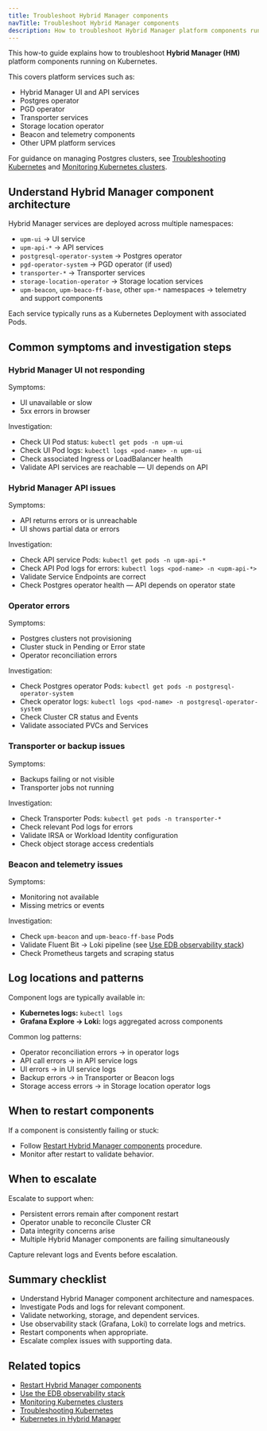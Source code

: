 ```yaml
---
title: Troubleshoot Hybrid Manager components
navTitle: Troubleshoot Hybrid Manager components
description: How to troubleshoot Hybrid Manager platform components running on Kubernetes.
---
```


This how-to guide explains how to troubleshoot **Hybrid Manager (HM)** platform components running on Kubernetes.

This covers platform services such as:

-   Hybrid Manager UI and API services
-   Postgres operator
-   PGD operator
-   Transporter services
-   Storage location operator
-   Beacon and telemetry components
-   Other UPM platform services

For guidance on managing Postgres clusters, see [Troubleshooting Kubernetes](/portal/kubernetes/learn/how-to/troubleshooting-on-kubernetes) and [Monitoring Kubernetes clusters](/portal/kubernetes/learn/how-to/monitor-kubernetes-cluster).

## Understand Hybrid Manager component architecture

Hybrid Manager services are deployed across multiple namespaces:

-   `upm-ui` → UI service
-   `upm-api-*` → API services
-   `postgresql-operator-system` → Postgres operator
-   `pgd-operator-system` → PGD operator (if used)
-   `transporter-*` → Transporter services
-   `storage-location-operator` → Storage location services
-   `upm-beacon`, `upm-beaco-ff-base`, other `upm-*` namespaces → telemetry and support components

Each service typically runs as a Kubernetes Deployment with associated Pods.

## Common symptoms and investigation steps

### Hybrid Manager UI not responding

Symptoms:

-   UI unavailable or slow
-   5xx errors in browser

Investigation:

-   Check UI Pod status: `kubectl get pods -n upm-ui`
-   Check UI Pod logs: `kubectl logs <pod-name> -n upm-ui`
-   Check associated Ingress or LoadBalancer health
-   Validate API services are reachable — UI depends on API

### Hybrid Manager API issues

Symptoms:

-   API returns errors or is unreachable
-   UI shows partial data or errors

Investigation:

-   Check API service Pods: `kubectl get pods -n upm-api-*`
-   Check API Pod logs for errors: `kubectl logs <pod-name> -n <upm-api-*>`
-   Validate Service Endpoints are correct
-   Check Postgres operator health — API depends on operator state

### Operator errors

Symptoms:

-   Postgres clusters not provisioning
-   Cluster stuck in Pending or Error state
-   Operator reconciliation errors

Investigation:

-   Check Postgres operator Pods: `kubectl get pods -n postgresql-operator-system`
-   Check operator logs: `kubectl logs <pod-name> -n postgresql-operator-system`
-   Check Cluster CR status and Events
-   Validate associated PVCs and Services

### Transporter or backup issues

Symptoms:

-   Backups failing or not visible
-   Transporter jobs not running

Investigation:

-   Check Transporter Pods: `kubectl get pods -n transporter-*`
-   Check relevant Pod logs for errors
-   Validate IRSA or Workload Identity configuration
-   Check object storage access credentials

### Beacon and telemetry issues

Symptoms:

-   Monitoring not available
-   Missing metrics or events

Investigation:

-   Check `upm-beacon` and `upm-beaco-ff-base` Pods
-   Validate Fluent Bit → Loki pipeline (see [Use EDB observability stack](./use-edb-observability-stack))
-   Check Prometheus targets and scraping status

## Log locations and patterns

Component logs are typically available in:

-   **Kubernetes logs:** `kubectl logs`
-   **Grafana Explore → Loki:** logs aggregated across components

Common log patterns:

-   Operator reconciliation errors → in operator logs
-   API call errors → in API service logs
-   UI errors → in UI service logs
-   Backup errors → in Transporter or Beacon logs
-   Storage access errors → in Storage location operator logs

## When to restart components

If a component is consistently failing or stuck:

-   Follow [Restart Hybrid Manager components](./restart-hybrid-manager-components) procedure.
-   Monitor after restart to validate behavior.

## When to escalate

Escalate to support when:

-   Persistent errors remain after component restart
-   Operator unable to reconcile Cluster CR
-   Data integrity concerns arise
-   Multiple Hybrid Manager components are failing simultaneously

Capture relevant logs and Events before escalation.

## Summary checklist

-   Understand Hybrid Manager component architecture and namespaces.
-   Investigate Pods and logs for relevant component.
-   Validate networking, storage, and dependent services.
-   Use observability stack (Grafana, Loki) to correlate logs and metrics.
-   Restart components when appropriate.
-   Escalate complex issues with supporting data.

## Related topics

- [Restart Hybrid Manager components](./restart-hybrid-manager-components)
- [Use the EDB observability stack](./use-edb-observability-stack)
- [Monitoring Kubernetes clusters](/portal/kubernetes/learn/how-to/monitor-kubernetes-cluster)
- [Troubleshooting Kubernetes](/portal/kubernetes/learn/how-to/troubleshooting-on-kubernetes)
- [Kubernetes in Hybrid Manager](/portal/kubernetes/learn/explained/hybrid-manager/hybrid-manager/k8-in-hybrid-manager)
